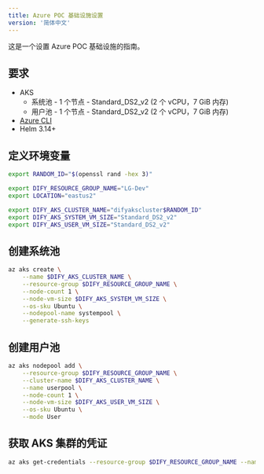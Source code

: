```yaml
---
title: Azure POC 基础设施设置
version: '简体中文'
---
```


这是一个设置 Azure POC 基础设施的指南。

## 要求
- AKS
    - 系统池 - 1 个节点 - Standard_DS2_v2 (2 个 vCPU，7 GiB 内存)
    - 用户池 - 1 个节点 - Standard_DS2_v2 (2 个 vCPU，7 GiB 内存)
- [Azure CLI](https://learn.microsoft.com/en-us/cli/azure/install-azure-cli)
- Helm 3.14+

## 定义环境变量
```bash
export RANDOM_ID="$(openssl rand -hex 3)"

export DIFY_RESOURCE_GROUP_NAME="LG-Dev"
export LOCATION="eastus2"

export DIFY_AKS_CLUSTER_NAME="difyakscluster$RANDOM_ID"
export DIFY_AKS_SYSTEM_VM_SIZE="Standard_DS2_v2"
export DIFY_AKS_USER_VM_SIZE="Standard_DS2_v2"
````


## 创建系统池
````bash
az aks create \
    --name $DIFY_AKS_CLUSTER_NAME \
    --resource-group $DIFY_RESOURCE_GROUP_NAME \
    --node-count 1 \
    --node-vm-size $DIFY_AKS_SYSTEM_VM_SIZE \
    --os-sku Ubuntu \
    --nodepool-name systempool \
    --generate-ssh-keys
````


## 创建用户池
````bash
az aks nodepool add \
    --resource-group $DIFY_RESOURCE_GROUP_NAME \
    --cluster-name $DIFY_AKS_CLUSTER_NAME \
    --name userpool \
    --node-count 1 \
    --node-vm-size $DIFY_AKS_USER_VM_SIZE \
    --os-sku Ubuntu \
    --mode User
````


## 获取 AKS 集群的凭证
````bash
az aks get-credentials --resource-group $DIFY_RESOURCE_GROUP_NAME --name $DIFY_AKS_CLUSTER_NAME
````
